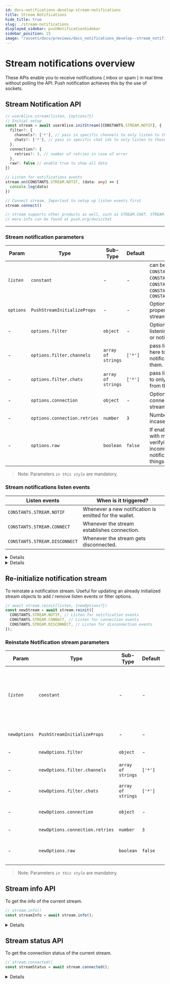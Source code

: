 ```yaml
---
id: docs-notifications-develop-stream-notifications
title: Stream Notifications
hide_title: true
slug: ./stream-notifications
displayed_sidebar: pushNotificationSidebar
sidebar_position: 15
image: "/assets/docs/previews/docs_notifications_develop--stream_notifications.png"
---
```


# Stream notifications overview

These APIs enable you to receive notifications ( inbox or spam ) in real time without polling the API. Push notification achieves this by the use of sockets.

<head>
  <title>
    {`Stream Notifications | Push Notifications | Push Documentation`}
  </title>
</head>


## Stream Notification API

<Tabs className="codetabs" groupId="code-examples">
  <TabItem value="js" attributes={{className: "codetab js"}} default>

```typescript
// userAlice.stream(listen, {options?})
// Initial setup
const stream = await userAlice.initStream([CONSTANTS.STREAM.NOTIF], {
  filter?: {
    channels?: ['*'], // pass in specific channels to only listen to those
    chats?: ['*'], // pass in specific chat ids to only listen to those
  },
  connection?: {
    retries?: 3, // number of retries in case of error
  },
  raw?: false // enable true to show all data
})

// Listen for notifications events
stream.on(CONSTANTS.STREAM.NOTIF, (data: any) => {
  console.log(data)
})

// Connect stream, Important to setup up listen events first
stream.connect()

// stream supports other products as well, such as STREAM.CHAT, STREAM.CHAT_OPS
// more info can be found at push.org/docs/chat
```

  </TabItem>
</Tabs>

---

### Stream notification parameters

| Param      | Type                         | Sub-Type           | Default | Remarks                                                                                                                                          |
| ---------- | ---------------------------- | ------------------ | ------- | ------------------------------------------------------------------------------------------------------------------------------------------------ |
| _`listen`_ | `constant`                   | -                  | -       | can be `CONSTANTS.STREAM.CHAT`, `CONSTANTS.STREAM.CHAT_OPS`, `CONSTANTS.STREAM.NOTIF`, `CONSTANTS.STREAM.CONNECT`, `CONSTANTS.STREAM.DISCONNECT` |
| `options`  | `PushStreamInitializeProps`  | -                  | -       | Optional configuration properties for initializing the stream.                                                                                   |
| -          | `options.filter`             | `object`           | -       | Option to configure to enable listening to only certain chats or notifications.                                                                  |
| -          | `options.filter.channels`    | `array of strings` | `['*']` | pass list of **channels** over here to only listen to notifications coming from them.                                                            |
| -          | `options.filter.chats`       | `array of strings` | `['*']` | pass list of **chatids** over here to only listen to chats coming from them.                                                                     |
| -          | `options.connection`         | `object`           | -       | Option to configure the connection settings of the stream                                                                                        |
| -          | `options.connection.retries` | `number`           | `3`     | Number of automatic retries incase of error                                                                                                      |
| -          | `options.raw`                | `boolean`          | `false` | If enabled, will also respond with meta data useful in verifying the integrity of incoming chats or notifications among other things.            |

> Note: Parameters _`in this style`_ are mandatory.

### Stream notifications listen events

| Listen events                 | When is it triggered?                                  |
| ----------------------------- | ------------------------------------------------------ |
| `CONSTANTS.STREAM.NOTIF`      | Whenever a new notification is emitted for the wallet. |
| `CONSTANTS.STREAM.CONNECT`    | Whenever the stream establishes connection.            |
| `CONSTANTS.STREAM.DISCONNECT` | Whenever the stream gets disconnected.                 |

<Details summary="Expected response (CONSTANTS.STREAM.NOTIF - Notification inbox stream)">

```typescript
{
  "event": "notification.inbox",
  "origin": "other",
  "timestamp": "2023-10-06T01:55:51.000Z",
  "from": "0xfFA1aF9E558B68bBC09ad74058331c100C135280",
  "to": [
    "eip155:0xffa1af9e558b68bbc09ad74058331c100c135280"
  ],
  "notifID": "1676",
  "channel": {
    "name": "Testing Sepolia",
    "icon": "https://gateway.ipfs.io/ipfs/bafybeifu3tisz7cntfnoolwe6tthi554b2cdl46jzcr5amo6swucyautzq/QmYZZnnEuTnzjkhhnRZWaHgYTeHsohLZEme9LomWRYQAZ5",
    "url": "https://dev.push.org/"
  },
  "meta": {
    "type": "NOTIFICATION.BROADCAST"
  },
  "message": {
    "notification": {
      "title": "Testing Sepolia - notification TITLE:",
      "body": "notification BODY"
    },
    "payload": {
      "title": "payload title",
      "body": "sample msg body",
      "cta": "",
      "embed": "",
      "meta": {
          "domain": "push.org"
      }
    }
  },
  "config": {
    "expiry": null,
    "silent": false,
    "hidden": false
  },
  "source": "ETH_TEST_SEPOLIA",
  "raw": {
    "verificationProof": "eip712v2:0xf2b50f07c7cdae4a493860554301dc017dd6f819f92db3aba534dffde210bfaa0f545818e919c42c3bb51181339af33ad83e3bc691ada7fcccdcbc7fb3b3abd91b::uid::feaa2d31-85ec-47d2-b38c-6f797f637de7"
  }
}
```

</Details>

<Details summary="Expected response (CONSTANTS.STREAM.NOTIF - Notification spam stream)">

```typescript
{
  "event": "notification.spam",
  "origin": "other",
  "timestamp": "2023-10-06T01:55:51.000Z",
  "from": "0xfFA1aF9E558B68bBC09ad74058331c100C135280",
  "to": [
    "eip155:0x1f1a304af17f22cac91eeca5f31a0f814d752377"
  ],
  "notifID": "1677",
  "channel": {
    "name": "Testing Sepolia",
    "icon": "https://gateway.ipfs.io/ipfs/bafybeifu3tisz7cntfnoolwe6tthi554b2cdl46jzcr5amo6swucyautzq/QmYZZnnEuTnzjkhhnRZWaHgYTeHsohLZEme9LomWRYQAZ5",
    "url": "https://dev.push.org/"
  },
  "meta": {
    "type": "NOTIFICATION.TARGETED"
  },
  "message": {
    "notification": {
      "title": "Testing Sepolia - notification TITLE:",
      "body": "notification BODY"
    },
    "payload": {
      "title": "payload title",
      "body": "sample msg body",
      "cta": "",
      "embed": "",
      "meta": {
          "domain": "push.org"
      }
    }
  },
  "config": {
    "expiry": null,
    "silent": false,
    "hidden": false
  },
  "source": "ETH_TEST_SEPOLIA",
  "raw": {
    "verificationProof": "eip712v2:0x6b903f16d0ce87483643e1502e7416203cb7ecef0e947a497f0fb6fbe1c43c3511f2f602b757ab02c1be7daa07f3872ee14e4d05134f1ecb3d11fe58324422c01c::uid::6c0fad10-d1eb-4779-84d3-3a96bd96263f"
  }
}
```

</Details>

## Re-initialize notification stream

To reinstate a notification stream. Useful for updating an already initialized stream objects to add / remove listen events or filter options.

<Tabs className="codetabs" groupId="code-examples">
  <TabItem value="js" attributes={{className: "codetab js"}} default>

```typescript
// await stream.reinit(listen, {newOptions?})
const newStream = await stream.reinit([
  CONSTANTS.STREAM.NOTIF, // Listen for notification events
  CONSTANTS.STREAM.CONNECT, // Listen for connection events
  CONSTANTS.STREAM.DISCONNECT, // Listen for disconnection events
]);
```

  </TabItem>
</Tabs>

### Reinstate Notification stream parameters

| Param        | Type                            | Sub-Type           | Default | Remarks                                                                                                                                                                                                                                                 |
| ------------ | ------------------------------- | ------------------ | ------- | ------------------------------------------------------------------------------------------------------------------------------------------------------------------------------------------------------------------------------------------------------- |
| _`listen`_   | `constant`                      | -                  | -       | Choose from various streams:`CONSTANTS.STREAM.NOTIF`, `CONSTANTS.STREAM.SPACE`, `CONSTANTS.STREAM.SPACE_OPS`, `CONSTANTS.STREAM.CHAT`, `CONSTANTS.STREAM.CHAT_OPS`, `CONSTANTS.STREAM.VIDEO`, `CONSTANTS.STREAM.CONNECT`, `CONSTANTS.STREAM.DISCONNECT` |
| `newOptions` | `PushStreamInitializeProps`     | -                  | -       | Optional configuration properties for initializing the stream.                                                                                                                                                                                          |
| -            | `newOptions.filter`             | `object`           | -       | Configure to listen to specific chats or notifications.                                                                                                                                                                                                 |
| -            | `newOptions.filter.channels`    | `array of strings` | `['*']` | Pass list of **channels** over here to only listen to notifications coming from them.                                                                                                                                                                   |
| -            | `newOptions.filter.chats`       | `array of strings` | `['*']` | Pass list of **chatids** over here to only listen to chats coming from them.                                                                                                                                                                            |
| -            | `newOptions.connection`         | `object`           | -       | Option to configure the connection settings of the stream                                                                                                                                                                                               |
| -            | `newOptions.connection.retries` | `number`           | `3`     | Number of automatic retries incase of error                                                                                                                                                                                                             |
| -            | `newOptions.raw`                | `boolean`          | `false` | If enabled, respond with metadata useful in verifying the integrity of incoming chats or notifications among other things.                                                                                                                              |

> Note: Parameters _`in this style`_ are mandatory.

## Stream info API

To get the info of the current stream.

<Tabs className="codetabs" groupId="code-examples">
  <TabItem value="js" attributes={{className: "codetab js"}} default>

```typescript
// stream.info()
const streamInfo = await stream.info();
```

  </TabItem>
</Tabs>

<Details summary="Expected response">
  ```typescript
  {
    options: { raw: false, connection: { auto: true, retries: 3 }, env: 'prod' },
    listen: [ 'STREAM.NOTIF', 'STREAM.CONNECT', 'STREAM.DISCONNECT' ]
  }
  ```
</Details>

## Stream status API

To get the connection status of the current stream.

<Tabs className="codetabs" groupId="code-examples">
  <TabItem value="js" attributes={{className: "codetab js"}} default>

```typescript
// stream.connected()
const streamStatus = await stream.connected();
```

  </TabItem>
</Tabs>

<Details summary='Expected response'>
  ```typescript true // if connected, else false ```
</Details>
